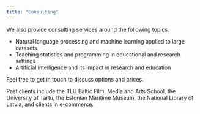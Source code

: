 ```yaml
---
title: "Consulting"
---
```


We also provide consulting services around the following topics.

- Natural language processing and machine learning applied to large datasets
- Teaching statistics and programming in educational and research settings
- Artificial intelligence and its impact in research and education

Feel free to get in touch to discuss options and prices. 

Past clients include the TLU Baltic Film, Media and Arts School, the University of Tartu, the Estonian Maritime Museum, the National Library of Latvia, and clients in e-commerce.
